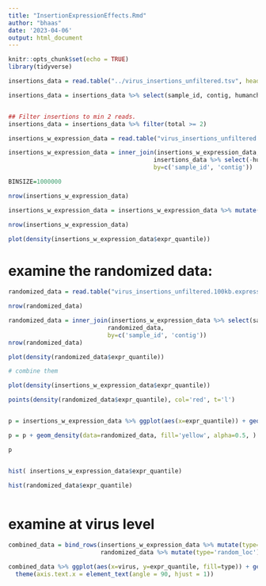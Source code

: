 ```yaml
---
title: "InsertionExpressionEffects.Rmd"
author: "bhaas"
date: '2023-04-06'
output: html_document
---
```


```r
knitr::opts_chunk$set(echo = TRUE)
library(tidyverse)
```


```r

insertions_data = read.table("../virus_insertions_unfiltered.tsv", header=T, sep="\t", stringsAsFactors = F)

insertions_data = insertions_data %>% select(sample_id, contig, humanchr, human_coord, total, total_rpm)


## Filter insertions to min 2 reads.
insertions_data = insertions_data %>% filter(total >= 2)

```


```r

insertions_w_expression_data = read.table("virus_insertions_unfiltered.100kb.expression_region_analysis.tsv", header=T, sep="\t", stringsAsFactors = F)

```

```r

insertions_w_expression_data = inner_join(insertions_w_expression_data, 
                                         insertions_data %>% select(-humanchr),
                                         by=c('sample_id', 'contig'))

```

```r

BINSIZE=1000000

nrow(insertions_w_expression_data)

insertions_w_expression_data = insertions_w_expression_data %>% mutate(bin = paste0(chrom, "^", round(human_coord / BINSIZE))) %>% group_by(sample_id, bin) %>% arrange(desc(total_rpm)) %>% filter(row_number()==1) %>% ungroup()

nrow(insertions_w_expression_data)
```


```r

plot(density(insertions_w_expression_data$expr_quantile))

```


# examine the randomized data:

```r

randomized_data = read.table("virus_insertions_unfiltered.100kb.expression_region_analysis.RANDOMIZED.tsv", header=T, sep="\t", stringsAsFactors = F)

nrow(randomized_data)

randomized_data = inner_join(insertions_w_expression_data %>% select(sample_id, contig, total, total_rpm),
                            randomized_data,
                            by=c('sample_id', 'contig'))
nrow(randomized_data)

```

```r


plot(density(randomized_data$expr_quantile))


```

```r

# combine them

plot(density(insertions_w_expression_data$expr_quantile))

points(density(randomized_data$expr_quantile), col='red', t='l')



```



```r

p = insertions_w_expression_data %>% ggplot(aes(x=expr_quantile)) + geom_density( fill='blue', alpha=0.5)

p = p + geom_density(data=randomized_data, fill='yellow', alpha=0.5, )

p



```



```r

hist( insertions_w_expression_data$expr_quantile)

hist(randomized_data$expr_quantile)



```




# examine at virus level

```r

combined_data = bind_rows(insertions_w_expression_data %>% mutate(type='real'),
                          randomized_data %>% mutate(type='random_loc') )


```


```r


combined_data %>% ggplot(aes(x=virus, y=expr_quantile, fill=type)) + geom_boxplot() + 
  theme(axis.text.x = element_text(angle = 90, hjust = 1))


```


